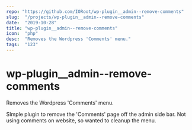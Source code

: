 ```yaml
---
repo: "https://github.com/IORoot/wp-plugin__admin--remove-comments"
slug:  "/projects/wp-plugin__admin--remove-comments"
date:  "2019-10-28"
title: "wp-plugin__admin--remove-comments"
icon:  "php"
desc:  "Removes the Wordpress 'Comments' menu."
tags:  "123"
---
```



# wp-plugin__admin--remove-comments
Removes the Wordpress 'Comments' menu.

SImple plugin to remove the 'Comments' page off the admin side bar. Not using comments on website, so wanted to cleanup the menu.
